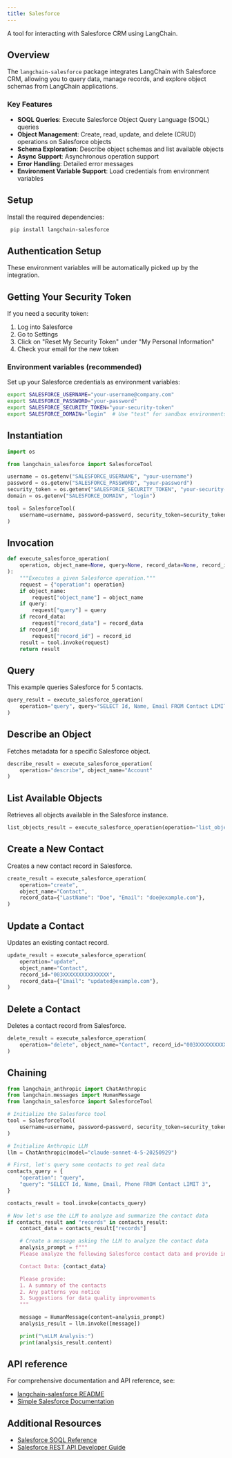 ```yaml
---
title: Salesforce
---
```


A tool for interacting with Salesforce CRM using LangChain.

## Overview

The `langchain-salesforce` package integrates LangChain with Salesforce CRM,
allowing you to query data, manage records, and explore object schemas
from LangChain applications.

### Key Features

- **SOQL Queries**: Execute Salesforce Object Query Language (SOQL) queries
- **Object Management**: Create, read, update, and delete (CRUD) operations on Salesforce objects
- **Schema Exploration**: Describe object schemas and list available objects
- **Async Support**: Asynchronous operation support
- **Error Handling**: Detailed error messages
- **Environment Variable Support**: Load credentials from environment variables

## Setup

Install the required dependencies:

```bash
 pip install langchain-salesforce
 ```

## Authentication Setup

These environment variables will be automatically picked up by the integration.

## Getting Your Security Token

If you need a security token:

1. Log into Salesforce
2. Go to Settings
3. Click on "Reset My Security Token" under "My Personal Information"
4. Check your email for the new token

### Environment variables (recommended)

Set up your Salesforce credentials as environment variables:

```bash
export SALESFORCE_USERNAME="your-username@company.com"
export SALESFORCE_PASSWORD="your-password"
export SALESFORCE_SECURITY_TOKEN="your-security-token"
export SALESFORCE_DOMAIN="login"  # Use "test" for sandbox environments
```

## Instantiation

```python
import os

from langchain_salesforce import SalesforceTool

username = os.getenv("SALESFORCE_USERNAME", "your-username")
password = os.getenv("SALESFORCE_PASSWORD", "your-password")
security_token = os.getenv("SALESFORCE_SECURITY_TOKEN", "your-security-token")
domain = os.getenv("SALESFORCE_DOMAIN", "login")

tool = SalesforceTool(
    username=username, password=password, security_token=security_token, domain=domain
)
```

## Invocation

```python
def execute_salesforce_operation(
    operation, object_name=None, query=None, record_data=None, record_id=None
):
    """Executes a given Salesforce operation."""
    request = {"operation": operation}
    if object_name:
        request["object_name"] = object_name
    if query:
        request["query"] = query
    if record_data:
        request["record_data"] = record_data
    if record_id:
        request["record_id"] = record_id
    result = tool.invoke(request)
    return result
```

## Query

This example queries Salesforce for 5 contacts.

```python
query_result = execute_salesforce_operation(
    operation="query", query="SELECT Id, Name, Email FROM Contact LIMIT 5"
)
```

## Describe an Object

Fetches metadata for a specific Salesforce object.

```python
describe_result = execute_salesforce_operation(
    operation="describe", object_name="Account"
)
```

## List Available Objects

Retrieves all objects available in the Salesforce instance.

```python
list_objects_result = execute_salesforce_operation(operation="list_objects")
```

## Create a New Contact

Creates a new contact record in Salesforce.

```python
create_result = execute_salesforce_operation(
    operation="create",
    object_name="Contact",
    record_data={"LastName": "Doe", "Email": "doe@example.com"},
)
```

## Update a Contact

Updates an existing contact record.

```python
update_result = execute_salesforce_operation(
    operation="update",
    object_name="Contact",
    record_id="003XXXXXXXXXXXXXXX",
    record_data={"Email": "updated@example.com"},
)
```

## Delete a Contact

Deletes a contact record from Salesforce.

```python
delete_result = execute_salesforce_operation(
    operation="delete", object_name="Contact", record_id="003XXXXXXXXXXXXXXX"
)
```

## Chaining

```python
from langchain_anthropic import ChatAnthropic
from langchain.messages import HumanMessage
from langchain_salesforce import SalesforceTool

# Initialize the Salesforce tool
tool = SalesforceTool(
    username=username, password=password, security_token=security_token, domain=domain
)

# Initialize Anthropic LLM
llm = ChatAnthropic(model="claude-sonnet-4-5-20250929")

# First, let's query some contacts to get real data
contacts_query = {
    "operation": "query",
    "query": "SELECT Id, Name, Email, Phone FROM Contact LIMIT 3",
}

contacts_result = tool.invoke(contacts_query)

# Now let's use the LLM to analyze and summarize the contact data
if contacts_result and "records" in contacts_result:
    contact_data = contacts_result["records"]

    # Create a message asking the LLM to analyze the contact data
    analysis_prompt = f"""
    Please analyze the following Salesforce contact data and provide insights:

    Contact Data: {contact_data}

    Please provide:
    1. A summary of the contacts
    2. Any patterns you notice
    3. Suggestions for data quality improvements
    """

    message = HumanMessage(content=analysis_prompt)
    analysis_result = llm.invoke([message])

    print("\nLLM Analysis:")
    print(analysis_result.content)
```

## API reference

For comprehensive documentation and API reference, see:

- [langchain-salesforce README](https://github.com/colesmcintosh/langchain-salesforce/blob/main/README.md)
- [Simple Salesforce Documentation](https://simple-salesforce.readthedocs.io/en/latest/)

## Additional Resources

- [Salesforce SOQL Reference](https://developer.salesforce.com/docs/atlas.en-us.soql_sosl.meta/soql_sosl/)
- [Salesforce REST API Developer Guide](https://developer.salesforce.com/docs/atlas.en-us.api_rest.meta/api_rest/)
